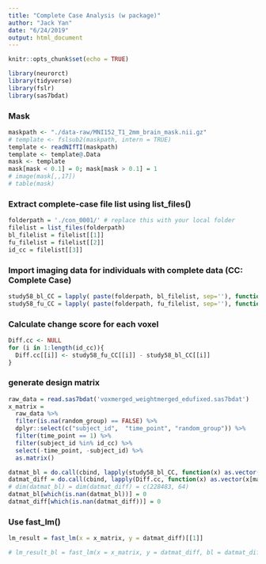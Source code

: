 ```yaml
---
title: "Complete Case Analysis (w package)"
author: "Jack Yan"
date: "6/24/2019"
output: html_document
---
```


```r
knitr::opts_chunk$set(echo = TRUE)
```

```r
library(neurorct)
library(tidyverse)
library(fslr)
library(sas7bdat)
```

### Mask
```r
maskpath <- "./data-raw/MNI152_T1_2mm_brain_mask.nii.gz"
# template <- fslsub2(maskpath, intern = TRUE)
template <- readNIfTI(maskpath)
template <- template@.Data
mask <- template
mask[mask < 0.1] = 0; mask[mask > 0.1] = 1
# image(mask[,,17])
# table(mask)   
```

### Extract complete-case file list using list_files()
```r
folderpath = './con_0001/' # replace this with your local folder
filelist = list_files(folderpath)
bl_filelist = filelist[[1]]
fu_filelist = filelist[[2]]
id_cc = filelist[[3]]
```

### Import imaging data for individuals with complete data (CC: Complete Case)
```r
study58_bl_CC = lapply( paste(folderpath, bl_filelist, sep=''), function(x) readNIfTI(x) ) 
study58_fu_CC = lapply( paste(folderpath, fu_filelist, sep=''), function(x) readNIfTI(x) ) 
```

### Calculate change score for each voxel
```r
Diff.cc <- NULL
for (i in 1:length(id_cc)){
  Diff.cc[[i]] <- study58_fu_CC[[i]] - study58_bl_CC[[i]]
}
```

### generate design matrix 
```r
raw_data = read.sas7bdat('voxmerged_weightmerged_edufixed.sas7bdat')
x_matrix = 
  raw_data %>% 
  filter(is.na(random_group) == FALSE) %>% 
  dplyr::select(c("subject_id",  "time_point", "random_group")) %>%
  filter(time_point == 1) %>% 
  filter(subject_id %in% id_cc) %>% 
  select(-time_point, -subject_id) %>% 
  as.matrix()
```

```r
datmat_bl = do.call(cbind, lapply(study58_bl_CC, function(x) as.vector(x[mask==1])))
datmat_diff = do.call(cbind, lapply(Diff.cc, function(x) as.vector(x[mask==1])))
# dim(datmat_bl) = dim(datmat_diff) = c(228483, 64)
datmat_bl[which(is.nan(datmat_bl))] = 0
datmat_diff[which(is.nan(datmat_diff))] = 0
```

### Use fast_lm()
```r
lm_result = fast_lm(x = x_matrix, y = datmat_diff)[[1]]

# lm_result_bl = fast_lm(x = x_matrix, y = datmat_diff, bl = datmat_diff)[[1]]
```


